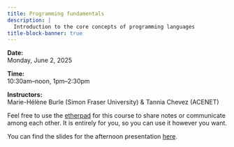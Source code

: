 ```yaml
---
title: Programming fundamentals
description: |
  Introduction to the core concepts of programming languages
title-block-banner: true
---
```


:::{.topdef}

**Date:** \
Monday, June 2, 2025

**Time:** \
10:30am–noon, 1pm–2:30pm

**Instructors:** \
Marie-Hélène Burle (Simon Fraser University) & Tannia Chevez (ACENET)

:::

:::{.note}

Feel free to use the [etherpad](https://etherpad.wikimedia.org/p/dhsi25) for this course to share notes or communicate among each other. It is entirely for you, so you can use it however you want.

:::

<!-- You can find the slides for the morning presentation [here](https://docs.google.com/presentation/d/e/2PACX-1vS98kQl7iM4c3CPltlf4oAmpPZ-fJkQ6BmfTalcRBSGWPyhcWCZrLNnGdEMLiQVUEgzXPm-15-5r_cS/pub?start=false&loop=false&delayms=3000#slide=id.p) and the afternoon presentation [here](https://mint.westdri.ca/python/wb_hss_prog_slides#/title-slide). -->

You can find the slides for the afternoon presentation [here](wb_hss_prog_slides.html).
